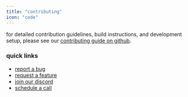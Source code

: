 ```yaml
---
title: "contributing"
icon: "code"
---
```



for detailed contribution guidelines, build instructions, and development setup, please see our [contributing guide on github](https://github.com/mediar-ai/screenpipe/blob/main/CONTRIBUTING.md).

### quick links

- [report a bug](https://github.com/mediar-ai/screenpipe/issues/new?labels=bug)
- [request a feature](https://github.com/mediar-ai/screenpipe/issues/new?labels=enhancement)
- [join our discord](https://discord.gg/du9ebuw7uq)
- [schedule a call](https://cal.com/louis030195/screenpipe)
